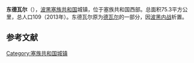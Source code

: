 {{Infobox settlement
| name                    = 东德瓦尔
| native_name             = {{lang|sr|Источни Дрвар}}<br>Istočni Drvar
| settlement_type         = 市镇
| image_skyline           = Potoci Morning.JPG
| imagesize               = 
| image_caption           = 
| image_flag              = 
| flag_size               = 
| image_shield            = 
| shield_size             = 
| pushpin_map             = Bosnia
| pushpin_label_position  = 
| pushpin_map_caption     = 在波黑的位置
| latd  = 44 |latm  =23  |lats  =22 |latNS  = N 
| longd =16   |longm =37 |longs =25 |longEW = E 
| coordinates_type        = region:ES_type:city
| coordinates_display     = inline,title
| image_map               = Istočni Drvar municipality.svg
| map_caption             = 在波黑的位置
| subdivision_type        = 国家
| subdivision_name        = 波黑
| subdivision_type1       = [[波斯尼亚和黑塞哥维那政区|政治实体]]
| subdivision_name1       = [[塞族共和国|塞族共和国]]
| area_total_km2          = 75.3
| elevation_m             = 
| population_total        = 109
| population_as_of        = 2013年
| population_density_km2  = auto
| timezone1               = [[欧洲中部时间|CET]]
| utc_offset1             = +1
| timezone1_DST           = [[欧洲中部夏令时间|CEST]]
| utc_offset1_DST         = +2
| postal_code_type        = 邮编
| postal_code             = 71360
| footnotes               = 
}}
'''东德瓦尔'''（{{lang-sr|Источни Дрвар}}），[[波黑|波黑]][[塞族共和国|塞族共和国]]城镇，位于塞族共和国西部。总面积75.3平方公里，总人口109（2013年）。东德瓦尔原为[[德瓦尔|德瓦尔]]的一部分，因[[波黑内战|波黑内战]]析置。

==参考文献==
{{reflist}}

[[Category:塞族共和国城镇|Category:塞族共和国城镇]]